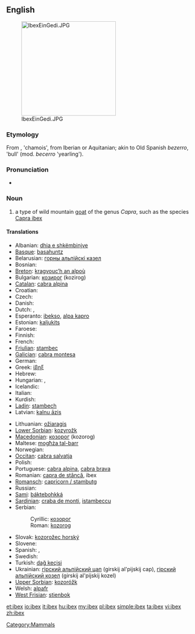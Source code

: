 ==English==
{{wikipedia}}
[[Image:IbexEinGedi.JPG|thumb|right|250px]]

===Etymology===
From {{etyl|la}} {{term|ibex|lang=la}}, 'chamois', from Iberian or Aquitanian; akin to Old Spanish ''bezerro'', 'bull' (mod. ''becerro'' 'yearling').

===Pronunciation===
* {{IPA|/ˈaɪbɛks/}}

===Noun===
{{en-noun|pl=ibex|pl2=ibexes|pl3=ibices}}

# a type of wild mountain [[goat]] of the genus ''Capra'', such as the species [[Capra ibex]]

====Translations====
{{trans-top|type of wild mountain goat}}
* Albanian: [[dhia e shkëmbinjve]]
* [[Basque]]: [[basahuntz]]
* Belarusian: [[горны альпійскі казел]]
* Bosnian: {{t-|bs|kozorog|m}}
* [[Breton]]: [[kragvouc’h an alpoù]]
* Bulgarian: [[козирог]] (kozirog)
* [[Catalan]]: [[cabra alpina]]
* Croatian: {{t-|hr|kozorog|m}}
* Czech: {{t-|cs|kozorožec}}
* Danish: {{t|da|stenbuk}}
* Dutch: {{t+|nl|steenbok|m}}, {{t-|nl|ibex|m}}
* Esperanto: [[ibekso]], [[alpa kapro]]
* Estonian: [[kaljukits]]
* Faroese: {{t|fo|steingeit}}
* Finnish: {{t-|fi|vuorikauris}}
* French: {{t+|fr|bouquetin|m}}
* [[Friulian]]: [[stambec]]
* [[Galician]]: [[cabra montesa]]
* German: {{t+|de|Steinbock|m}}
* Greek: [[ίβηξ]] '' ''
* Hebrew: {{t-|he|יעל|m|tr=ya'él}}
* Hungarian: {{t+|hu|kőszáli kecske}}, {{t-|hu|vadkecske}}
* Icelandic: {{t|is|fjallageit|f}}
* Italian: {{t+|it|stambecco|m}}
* Kurdish: {{ku-Arab|[[بزنه‌کێوی]]}}
* [[Ladin]]: [[stambech]]
* Latvian: [[kalnu āzis]]
{{trans-mid}}
* Lithuanian: [[ožiaragis]]
* [[Lower Sorbian]]: [[kozyrožk]]
* [[Macedonian]]: [[козорог]] (kozorog)
* Maltese: [[mogħża tal-barr]]
* Norwegian: {{t|no|steinbukk}}
* [[Occitan]]: [[cabra salvatja]]
* Polish: {{t-|pl|koziorożec}}
* Portuguese: [[cabra alpina]], [[cabra brava]]
* Romanian: [[capra de stâncă]], ibex
* [[Romansch]]: [[capricorn / stambutg]]
* Russian: {{t|ru|горный альпийский козёл|m|tr=górnyj al'píjskij koz'ól}}
* [[Sami]]: [[báktebohkká]]
* [[Sardinian]]: [[craba de monti]], [[istambeccu]]
* Serbian:
*: Cyrillic: [[козорог]] {{m}}
*: Roman: [[kozorog]] {{m}}
* Slovak: [[kozorožec horský]]
* Slovene: {{t+|sl|kozorog|m}}
* Spanish: {{t+|es|íbice}}, {{t-|es|ibex|m}}
* Swedish: {{t|sv|alpstenbock}}
* Turkish: [[dağ keçisi]]
* Ukrainian: [[гiрский альпiйский цап]] (girskij al'pijskij cap), [[гiрский альпiйский козел]] (girskij al'pijskij kozel)
* [[Upper Sorbian]]: [[kozoróžk]]
* Welsh: [[alpafr]]
* [[West Frisian]]: [[stienbok]]
{{trans-bottom}}

[[Category:Mammals]]

[[et:ibex]]
[[io:ibex]]
[[it:ibex]]
[[hu:ibex]]
[[my:ibex]]
[[pl:ibex]]
[[simple:ibex]]
[[ta:ibex]]
[[vi:ibex]]
[[zh:ibex]]